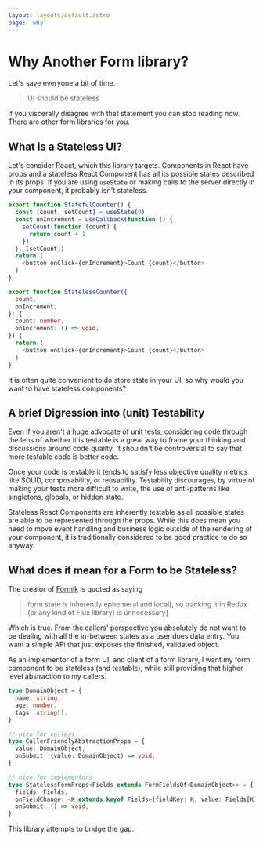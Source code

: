 ```yaml
---
layout: layouts/default.astro
page: 'why'
---
```


# Why Another Form library?

Let's save everyone a bit of time.

> UI should be stateless

If you viscerally disagree with that statement you can stop reading now. There are other form libraries for you.

## What is a Stateless UI?

Let's consider React, which this library targets. Components in React have props and a stateless React Component has all its possible states described in its props. If you are using `useState` or making calls to the server directly in your component, it probably isn't stateless.

```typescript
export function StatefulCounter() {
  const [count, setCount] = useState(0)
  const onIncrement = useCallback(function () {
    setCount(function (count) {
      return count + 1
    })
  }, [setCount])
  return (
    <button onClick={onIncrement}>Count {count}</button>
  )
}

export function StatelessCounter({
  count,
  onIncrement,
}: {
  count: number,
  onIncrement: () => void,
}) {
  return (
    <button onClick={onIncrement}>Count {count}</button>
  )
}
```

It is often quite convenient to do store state in your UI, so why would you want to have stateless components?

## A brief Digression into (unit) Testability

Even if you aren't a huge advocate of unit tests, considering code through the lens of whether it is testable is a great way to frame your thinking and discussions around code quality. It shouldn't be controversial to say that more testable code is better code.

Once your code is testable it tends to satisfy less objective quality metrics like SOLID, composability, or reusability. Testability discourages, by virtue of making your tests more difficult to write, the use of anti-patterns like singletons, globals, or hidden state.

Stateless React Components are inherently testable as all possible states are able to be represented through the props. While this does mean you need to move event handling and business logic outside of the rendering of your component, it is traditionally considered to be good practice to do so anyway.

## What does it mean for a Form to be Stateless?

The creator of [Formik](https://formik.org/docs/overview) is quoted as saying

> form state is inherently ephemeral and local[, so tracking it in Redux (or any kind of Flux library) is unnecessary]

Which is true. From the callers' perspective you absolutely do not want to be dealing with all the in-between states as a user does data entry. You want a simple APi that just exposes the finished, validated object.

As an implementor of a form UI, and client of a form library, I want my form component to be stateless (and testable), while still providing that higher level abstraction to my callers.

```typescript
type DomainObject = {
  name: string,
  age: number,
  tags: string[],
}

// nice for callers
type CallerFriendlyAbstractionProps = {
  value: DomainObject,
  onSubmit: (value: DomainObject) => void,
}

// nice for implementors
type StatelessFormProps<Fields extends FormFieldsOf<DomainObject>> = {
  fields: Fields,
  onFieldChange: <K extends keyof Fields>(fieldKey: K, value: Fields[K]['value']) => void,
  onSubmit: () => void,
}
```

This library attempts to bridge the gap.
